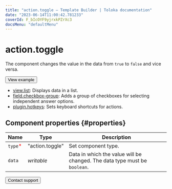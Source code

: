 ```yaml
---
title: "action.toggle — Template Builder | Toloka documentation"
date: "2023-06-14T11:00:42.781233"
coverId: F_bIcOYF9yjrxkPZrXc3
docsMenu: "defaultMenu"
---
```


# action.toggle

The component changes the value in the data from `true` to `false` and vice versa.

<Button themeColor="light" view="default" size="l" type="link" url="https://ya.cc/t/bJN7DmZV4GAR8K">View example</Button>

<Cut title="Components used in the example">

- [view.list](/docs/template-builder/reference/view.list): Displays data in a list.
- [field.checkbox-group](/docs/template-builder/reference/field.checkbox-group): Adds a group of checkboxes for selecting independent answer options.
- [plugin.hotkeys](/docs/template-builder/reference/plugin.hotkeys): Sets keyboard shortcuts for actions.

</Cut>

## Component properties {#properties}

**Name** | **Type** | **Description**
----- | ----- | -----
`type`<span style="color: red">\*</span> | "action.toggle" | Set component type.
`data` | _writable_ | Data in which the value will be changed. The data type must be `boolean`.

<Button themeColor="light" view="default" size="l" type="link" url="/docs/guide/troubleshooting/support?form-source=template-builder-reference-action-toggle">Contact support</Button>